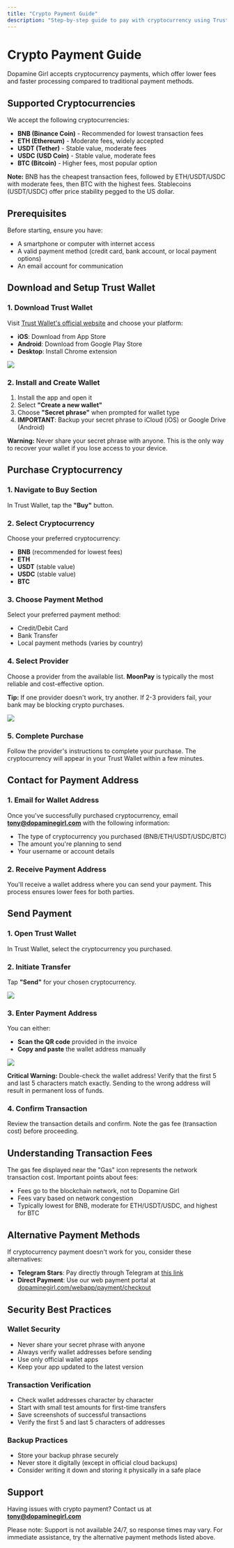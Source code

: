 ```yaml
---
title: "Crypto Payment Guide"
description: "Step-by-step guide to pay with cryptocurrency using Trust Wallet"
---
```


# Crypto Payment Guide

Dopamine Girl accepts cryptocurrency payments, which offer lower fees and faster processing compared to traditional payment methods.

## Supported Cryptocurrencies

We accept the following cryptocurrencies:

- **BNB (Binance Coin)** - Recommended for lowest transaction fees
- **ETH (Ethereum)** - Moderate fees, widely accepted
- **USDT (Tether)** - Stable value, moderate fees
- **USDC (USD Coin)** - Stable value, moderate fees
- **BTC (Bitcoin)** - Higher fees, most popular option

**Note:** BNB has the cheapest transaction fees, followed by ETH/USDT/USDC with moderate fees, then BTC with the highest fees. Stablecoins (USDT/USDC) offer price stability pegged to the US dollar.

## Prerequisites

Before starting, ensure you have:

- A smartphone or computer with internet access
- A valid payment method (credit card, bank account, or local payment options)
- An email account for communication

## Download and Setup Trust Wallet

### 1. Download Trust Wallet

Visit [Trust Wallet's official website](https://trustwallet.com/download) and choose your platform:

- **iOS**: Download from App Store
- **Android**: Download from Google Play Store
- **Desktop**: Install Chrome extension

![](https://asset.dopaminegirl.com/docs/0KZBWECVED2QT.webp)

### 2. Install and Create Wallet

1. Install the app and open it
2. Select **"Create a new wallet"**
3. Choose **"Secret phrase"** when prompted for wallet type
4. **IMPORTANT**: Backup your secret phrase to iCloud (iOS) or Google Drive (Android)

**Warning:** Never share your secret phrase with anyone. This is the only way to recover your wallet if you lose access to your device.

## Purchase Cryptocurrency

### 1. Navigate to Buy Section

In Trust Wallet, tap the **"Buy"** button.

### 2. Select Cryptocurrency

Choose your preferred cryptocurrency:

- **BNB** (recommended for lowest fees)
- **ETH**
- **USDT** (stable value)
- **USDC** (stable value)
- **BTC**

### 3. Choose Payment Method

Select your preferred payment method:

- Credit/Debit Card
- Bank Transfer
- Local payment methods (varies by country)

### 4. Select Provider

Choose a provider from the available list. **MoonPay** is typically the most reliable and cost-effective option.

**Tip:** If one provider doesn't work, try another. If 2-3 providers fail, your bank may be blocking crypto purchases.

![](https://asset.dopaminegirl.com/docs/0KZBXMSN6D2W0.webp)

### 5. Complete Purchase

Follow the provider's instructions to complete your purchase. The cryptocurrency will appear in your Trust Wallet within a few minutes.

## Contact for Payment Address

### 1. Email for Wallet Address

Once you've successfully purchased cryptocurrency, email **tony@dopaminegirl.com** with the following information:

- The type of cryptocurrency you purchased (BNB/ETH/USDT/USDC/BTC)
- The amount you're planning to send
- Your username or account details

### 2. Receive Payment Address

You'll receive a wallet address where you can send your payment. This process ensures lower fees for both parties.

## Send Payment

### 1. Open Trust Wallet

In Trust Wallet, select the cryptocurrency you purchased.

### 2. Initiate Transfer

Tap **"Send"** for your chosen cryptocurrency.

![](https://asset.dopaminegirl.com/docs/0KZBYAJZPD6BA.webp)

### 3. Enter Payment Address

You can either:

- **Scan the QR code** provided in the invoice
- **Copy and paste** the wallet address manually

![](https://asset.dopaminegirl.com/docs/0KZBYESMAD10E.webp)

**Critical Warning:** Double-check the wallet address! Verify that the first 5 and last 5 characters match exactly. Sending to the wrong address will result in permanent loss of funds.

### 4. Confirm Transaction

Review the transaction details and confirm. Note the gas fee (transaction cost) before proceeding.

## Understanding Transaction Fees

The gas fee displayed near the "Gas" icon represents the network transaction cost. Important points about fees:

- Fees go to the blockchain network, not to Dopamine Girl
- Fees vary based on network congestion
- Typically lowest for BNB, moderate for ETH/USDT/USDC, and highest for BTC

## Alternative Payment Methods

If cryptocurrency payment doesn't work for you, consider these alternatives:

- **Telegram Stars**: Pay directly through Telegram at [this link](https://tony-vu.gitbook.io/dopaminegirl/how-to-pay/telegram)
- **Direct Payment**: Use our web payment portal at [dopaminegirl.com/webapp/payment/checkout](https://dopaminegirl.com/webapp/payment/checkout)

## Security Best Practices

### Wallet Security

- Never share your secret phrase with anyone
- Always verify wallet addresses before sending
- Use only official wallet apps
- Keep your app updated to the latest version

### Transaction Verification

- Check wallet addresses character by character
- Start with small test amounts for first-time transfers
- Save screenshots of successful transactions
- Verify the first 5 and last 5 characters of addresses

### Backup Practices

- Store your backup phrase securely
- Never store it digitally (except in official cloud backups)
- Consider writing it down and storing it physically in a safe place

## Support

Having issues with crypto payment? Contact us at **tony@dopaminegirl.com**

Please note: Support is not available 24/7, so response times may vary. For immediate assistance, try the alternative payment methods listed above.
